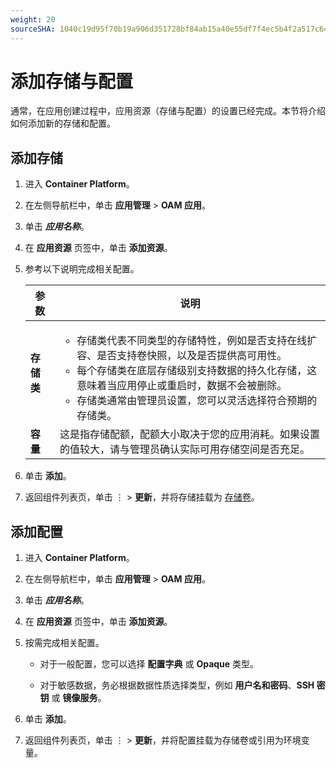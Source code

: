 ```yaml
---
weight: 20
sourceSHA: 1040c19d95f70b19a906d351728bf84ab15a40e55df7f4ec5b4f2a517c64916e
---
```


# 添加存储与配置

通常，在应用创建过程中，应用资源（存储与配置）的设置已经完成。本节将介绍如何添加新的存储和配置。

## 添加存储

1. 进入 **Container Platform**。

2. 在左侧导航栏中，单击 **应用管理** > **OAM 应用**。

3. 单击 ***应用名称***。

4. 在 **应用资源** 页签中，单击 **添加资源**。

5. 参考以下说明完成相关配置。

   | 参数             | 说明                                                                                                                                                                                                                                                                                                                                                                                                                                                                                                                                            |
   | ---------------- | ----------------------------------------------------------------------------------------------------------------------------------------------------------------------------------------------------------------------------------------------------------------------------------------------------------------------------------------------------------------------------------------------------------------------------------------------------------------------------------------------------------------------------------------------------------------------------------------------------------------- |
   | **存储类**       | <ul><li>存储类代表不同类型的存储特性，例如是否支持在线扩容、是否支持卷快照，以及是否提供高可用性。</li><li>每个存储类在底层存储级别支持数据的持久化存储，这意味着当应用停止或重启时，数据不会被删除。</li><li>存储类通常由管理员设置，您可以灵活选择符合预期的存储类。</li></ul>                                                                                                                                                                                                                                                      |
   | **容量**         | 这是指存储配额，配额大小取决于您的应用消耗。如果设置的值较大，请与管理员确认实际可用存储空间是否充足。                                                                                                                                                                                                                                                                                                                                                                                                                                |

6. 单击 **添加**。

7. 返回组件列表页，单击 ⋮ > **更新**，并将存储挂载为 [存储卷](../concepts/component.mdx)。

## 添加配置

1. 进入 **Container Platform**。

2. 在左侧导航栏中，单击 **应用管理** > **OAM 应用**。

3. 单击 ***应用名称***。

4. 在 **应用资源** 页签中，单击 **添加资源**。

5. 按需完成相关配置。

   - 对于一般配置，您可以选择 **配置字典** 或 **Opaque** 类型。

   - 对于敏感数据，务必根据数据性质选择类型，例如 **用户名和密码**、**SSH 密钥** 或 **镜像服务**。

6. 单击 **添加**。

7. 返回组件列表页，单击 ⋮ > **更新**，并将配置挂载为存储卷或引用为环境变量。
